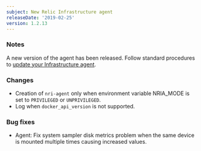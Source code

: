 ```yaml
---
subject: New Relic Infrastructure agent
releaseDate: '2019-02-25'
version: 1.2.13
---
```


### Notes

A new version of the agent has been released. Follow standard procedures to [update your Infrastructure agent](/docs/infrastructure/new-relic-infrastructure/installation/update-infrastructure-agent).

### Changes

* Creation of `nri-agent` only when environment variable NRIA_MODE is set to `PRIVILEGED` or `UNPRIVILEGED`.
* Log when `docker_api_version` is not supported.

### Bug fixes

* Agent: Fix system sampler disk metrics problem when the same device is mounted multiple times causing increased values.
